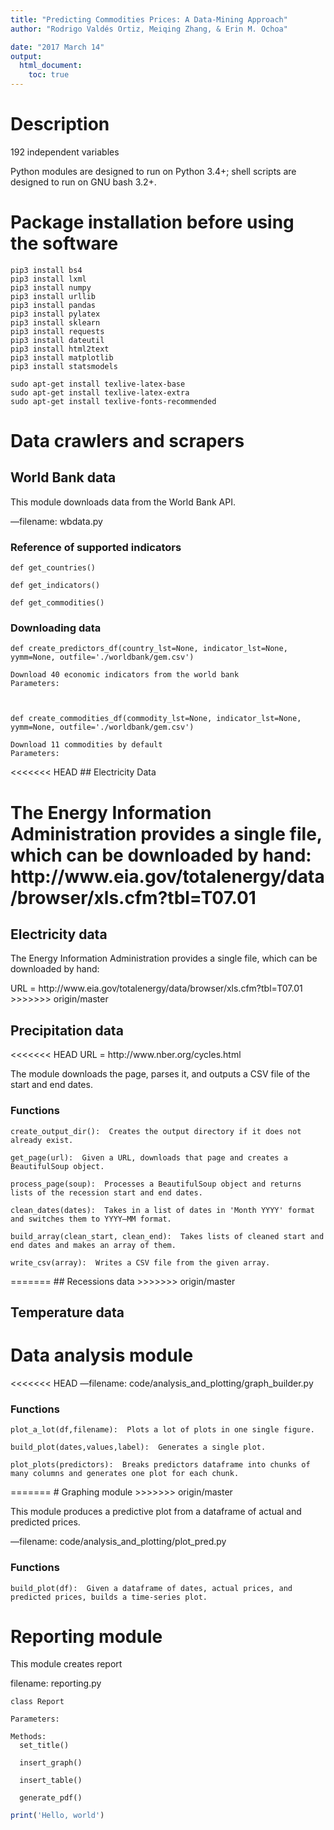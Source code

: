 ```yaml
---
title: "Predicting Commodities Prices: A Data-Mining Approach"
author: "Rodrigo Valdés Ortiz, Meiqing Zhang, & Erin M. Ochoa"

date: "2017 March 14"
output:
  html_document:
    toc: true
---
```


# Description
192 independent variables

Python modules are designed to run on Python 3.4+; shell scripts are designed to run on GNU bash 3.2+.

# Package installation before using the software
```{}
pip3 install bs4
pip3 install lxml
pip3 install numpy
pip3 install urllib
pip3 install pandas
pip3 install pylatex
pip3 install sklearn
pip3 install requests
pip3 install dateutil
pip3 install html2text
pip3 install matplotlib
pip3 install statsmodels

sudo apt-get install texlive-latex-base
sudo apt-get install texlive-latex-extra
sudo apt-get install texlive-fonts-recommended
```

# Data crawlers and scrapers

## World Bank data
This module downloads data from the World Bank API.  
   
—filename: wbdata.py    

### Reference of supported indicators  
```
def get_countries()  
  
def get_indicators()  
  
def get_commodities()  

```

### Downloading data

```
def create_predictors_df(country_lst=None, indicator_lst=None, yymm=None, outfile='./worldbank/gem.csv')

Download 40 economic indicators from the world bank  
Parameters:  



def create_commodities_df(commodity_lst=None, indicator_lst=None, yymm=None, outfile='./worldbank/gem.csv')

Download 11 commodities by default  
Parameters:  

```

<<<<<<< HEAD
## Electricity Data

The Energy Information Administration provides a single file, which can be downloaded by hand:  http://www.eia.gov/totalenergy/data/browser/xls.cfm?tbl=T07.01
=======
## Electricity data
The Energy Information Administration provides a single file, which can be downloaded by hand:

URL = http://www.eia.gov/totalenergy/data/browser/xls.cfm?tbl=T07.01
>>>>>>> origin/master

## Precipitation data

<<<<<<< HEAD
URL = http://www.nber.org/cycles.html

The module downloads the page, parses it, and outputs a CSV file of the start and end dates.

### Functions

```
create_output_dir():  Creates the output directory if it does not already exist.

get_page(url):  Given a URL, downloads that page and creates a BeautifulSoup object.

process_page(soup):  Processes a BeautifulSoup object and returns lists of the recession start and end dates.

clean_dates(dates):  Takes in a list of dates in 'Month YYYY' format and switches them to YYYY—MM format.

build_array(clean_start, clean_end):  Takes lists of cleaned start and end dates and makes an array of them.

write_csv(array):  Writes a CSV file from the given array.
```
=======
## Recessions data
>>>>>>> origin/master

## Temperature data





# Data analysis module



<<<<<<< HEAD
—filename: code/analysis_and_plotting/graph_builder.py

### Functions

```
plot_a_lot(df,filename):  Plots a lot of plots in one single figure.

build_plot(dates,values,label):  Generates a single plot.

plot_plots(predictors):  Breaks predictors dataframe into chunks of many columns and generates one plot for each chunk.
```
=======
# Graphing module
>>>>>>> origin/master


This module produces a predictive plot from a dataframe of actual and predicted prices.

—filename: code/analysis_and_plotting/plot_pred.py

### Functions

```
build_plot(df):  Given a dataframe of dates, actual prices, and predicted prices, builds a time-series plot.
```

# Reporting module
This module creates report  
  
filename: reporting.py  

```
class Report

Parameters:

Methods:
  set_title()

  insert_graph()

  insert_table()

  generate_pdf()
```



```r
print('Hello, world')
```
